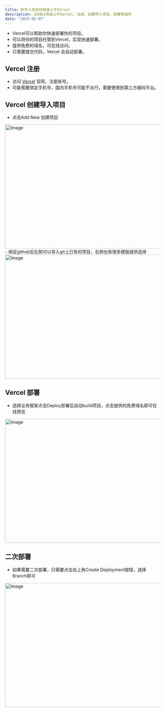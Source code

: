 ```yaml
---
title: 新手小白如何快速上手Vercel
description: 从0到1快速上手Vercel，注册、创建导入项目、部署等操作
date: "2025-02-07"
---
```


- Vercel可以帮助你快速部署你的项目。  
- 可以将你的项目托管到Vercel，实现快速部署。  
- 提供免费的域名，可在线访问。  
- 只需要提交代码，Vercel 会自动部署。  

## Vercel 注册
- 访问 [Vercel](https://vercel.com) 官网，注册账号。  
- 可能需要绑定手机号，国内手机号可能不太行，需要使用到第三方接码平台。  

## Vercel 创建导入项目
- 点击Add New 创建项目
<Image src="http://static.12interview.uno/static/vercel-1.jpg" width="718" height="404" alt="Image" />
- 绑定github后左侧可以导入git上已有的项目，右侧也有很多模版提供选择
<Image src="http://static.12interview.uno/static/vercel-2.jpg" width="718" height="404" alt="Image" />

## Vercel 部署
- 选择业务框架点击Deploy部署后自动build项目，点击提供的免费域名即可在线预览
<Image src="http://static.12interview.uno/static/vercel-3.jpg" width="718" height="404" alt="Image" />

## 二次部署
- 如果需要二次部署，只需要点击右上角Create Deployment按钮，选择Branch即可
<Image src="http://static.12interview.uno/static/vercel-4.jpg" width="718" height="404" alt="Image" />


